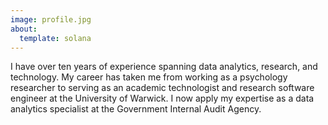 ```yaml
---
image: profile.jpg
about:
  template: solana
---
```


I have over ten years of experience spanning data analytics, research, and technology. My career has taken me from working as a psychology researcher to serving as an academic technologist and research software engineer at the University of Warwick. I now apply my expertise as a data analytics specialist at the Government Internal Audit Agency.